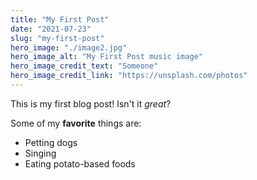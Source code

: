```yaml
---
title: "My First Post"
date: "2021-07-23"
slug: "my-first-post"
hero_image: "./image2.jpg"
hero_image_alt: "My First Post music image"
hero_image_credit_text: "Someone"
hero_image_credit_link: "https://unsplash.com/photos"
---
```


This is my first blog post! Isn't it *great*?

Some of my **favorite** things are:

* Petting dogs
* Singing
* Eating potato-based foods
